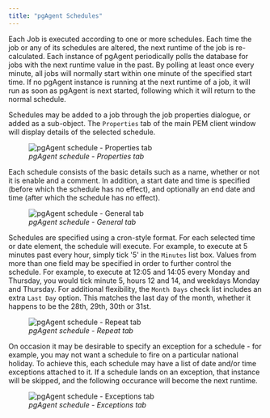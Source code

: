 ```yaml
---
title: "pgAgent Schedules"
---
```


<div id="pgagent-schedules" class="registered_link"></div>

Each Job is executed according to one or more schedules. Each time the job or any of its schedules are altered, the next runtime of the job is re-calculated. Each instance of pgAgent periodically polls the database for jobs with the next runtime value in the past. By polling at least once every minute, all jobs will normally start within one minute of the specified start time. If no pgAgent instance is running at the next runtime of a job, it will run as soon as pgAgent is next started, following which it will return to the normal schedule.

Schedules may be added to a job through the job properties dialogue, or added as a sub-object. The `Properties` tab of the main PEM client window will display details of the selected schedule.

<figure><img src="../images/pgagent_scheduleproperties.png" class="align-center" alt="pgAgent schedule - Properties tab" /><figcaption aria-hidden="true"><em>pgAgent schedule - Properties tab</em></figcaption></figure>

Each schedule consists of the basic details such as a name, whether or not it is enable and a comment. In addition, a start date and time is specified (before which the schedule has no effect), and optionally an end date and time (after which the schedule has no effect).

<figure><img src="../images/pgagent_scheduledetails1.png" class="align-center" alt="pgAgent schedule - General tab" /><figcaption aria-hidden="true"><em>pgAgent schedule - General tab</em></figcaption></figure>

Schedules are specified using a cron-style format. For each selected time or date element, the schedule will execute. For example, to execute at 5 minutes past every hour, simply tick '5' in the `Minutes` list box. Values from more than one field may be specified in order to further control the schedule. For example, to execute at 12:05 and 14:05 every Monday and Thursday, you would tick minute 5, hours 12 and 14, and weekdays Monday and Thursday. For additional flexibility, the `Month Days` check list includes an extra `Last Day` option. This matches the last day of the month, whether it happens to be the 28th, 29th, 30th or 31st.

<figure><img src="../images/pgagent_scheduledetails2.png" class="align-center" alt="pgAgent schedule - Repeat tab" /><figcaption aria-hidden="true"><em>pgAgent schedule - Repeat tab</em></figcaption></figure>

On occasion it may be desirable to specify an exception for a schedule - for example, you may not want a schedule to fire on a particular national holiday. To achieve this, each schedule may have a list of date and/or time exceptions attached to it. If a schedule lands on an exception, that instance will be skipped, and the following occurance will become the next runtime.

<figure><img src="../images/pgagent_scheduledetails3.png" class="align-center" alt="pgAgent schedule - Exceptions tab" /><figcaption aria-hidden="true"><em>pgAgent schedule - Exceptions tab</em></figcaption></figure>
